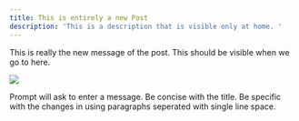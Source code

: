 ```yaml
---
title: This is entirely a new Post
description: 'This is a description that is visible only at home. '
---
```


This is really the new message of the post. This should be visible when we go to here.

<Image src="https://assets.tina.io/4bfc19b1-f171-4b6d-9596-3c22a8198535/blog-post-3.jpg" />

Prompt will ask to enter a message. Be concise with the title. Be specific with the changes in using paragraphs seperated with single line space.
